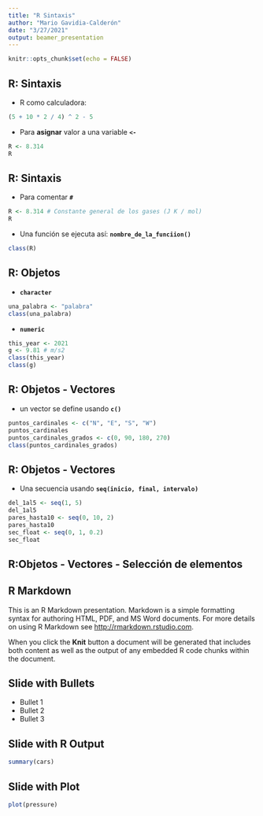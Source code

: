 ```yaml
---
title: "R Sintaxis"
author: "Mario Gavidia-Calderón"
date: "3/27/2021"
output: beamer_presentation
---
```


```r
knitr::opts_chunk$set(echo = FALSE)
```

## R: Sintaxis

- R como calculadora:

```r
(5 + 10 * 2 / 4) ^ 2 - 5
```

- Para **asignar** valor a una variable **`<-`**

```r
R <- 8.314
R
```

## R: Sintaxis

- Para comentar **`#`**

```r
R <- 8.314 # Constante general de los gases (J K / mol)
R
```

- Una función se ejecuta así: **`nombre_de_la_funciion()`**
```r
class(R)
```

## R: Objetos

- **`character`**
```r
una_palabra <- "palabra"
class(una_palabra)
```
- **`numeric`**
```r
this_year <- 2021
g <- 9.81 # m/s2
class(this_year)
class(g)
```

## R: Objetos - Vectores
- un vector se define usando **`c()`**
```r
puntos_cardinales <- c("N", "E", "S", "W")
puntos_cardinales
puntos_cardinales_grados <- c(0, 90, 180, 270)
class(puntos_cardinales_grados)

```

## R: Objetos - Vectores
- Una secuencia usando **`seq(inicio, final, intervalo)`**
```r
del_1al5 <- seq(1, 5)
del_1al5
pares_hasta10 <- seq(0, 10, 2)
pares_hasta10
sec_float <- seq(0, 1, 0.2)
sec_float

```

## R:Objetos - Vectores - Selección de elementos


## R Markdown

This is an R Markdown presentation. Markdown is a simple formatting syntax for authoring HTML, PDF, and MS Word documents. For more details on using R Markdown see <http://rmarkdown.rstudio.com>.

When you click the **Knit** button a document will be generated that includes both content as well as the output of any embedded R code chunks within the document.

## Slide with Bullets

- Bullet 1
- Bullet 2
- Bullet 3

## Slide with R Output

```r
summary(cars)
```

## Slide with Plot

```r
plot(pressure)
```

